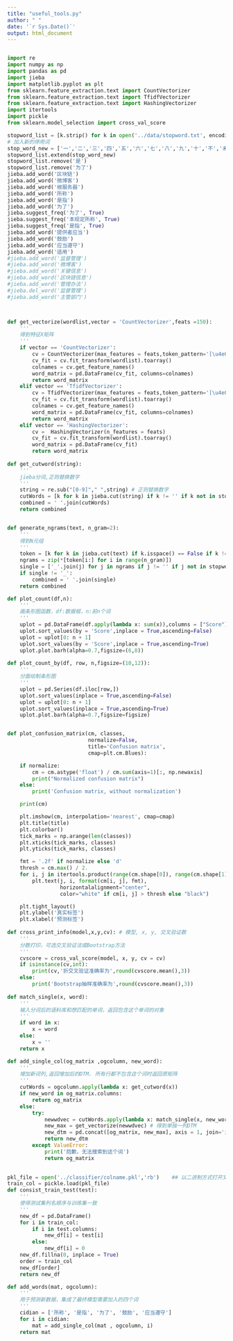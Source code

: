 ```yaml
---
title: "useful_tools.py"
author: " "
date: '`r Sys.Date()`'
output: html_document
---
```



```python

import re
import numpy as np
import pandas as pd
import jieba
import matplotlib.pyplot as plt
from sklearn.feature_extraction.text import CountVectorizer 
from sklearn.feature_extraction.text import TfidfVectorizer
from sklearn.feature_extraction.text import HashingVectorizer
import itertools
import pickle 
from sklearn.model_selection import cross_val_score

stopword_list = [k.strip() for k in open('../data/stopword.txt', encoding='utf8').readlines() if k.strip() != '']
# 加入新的停用词
stop_word_new = ['一','二','三','四','五','六','七','八','九','十','不','未']
stopword_list.extend(stop_word_new)
stopword_list.remove('是')
stopword_list.remove('为了')
jieba.add_word('区块链')
jieba.add_word('微博客')
jieba.add_word('根服务器')
jieba.add_word('所称')
jieba.add_word('是指')
jieba.add_word('为了')
jieba.suggest_freq('为了', True)
jieba.suggest_freq('本规定所称', True)
jieba.suggest_freq('是指', True)
jieba.add_word('提供者应当')
jieba.add_word('鼓励')
jieba.add_word('应当遵守')
jieba.add_word('适用')
#jieba.add_word('监督管理')
#jieba.add_word('微博客')
#jieba.add_word('关键信息')
#jieba.add_word('区块链信息')
#jieba.add_word('管理办法')
#jieba.del_word('监督管理')
#jieba.add_word('主管部门')



def get_vectorize(wordlist,vector = 'CountVectorizer',feats =150):
    '''
    得到特征X矩阵
    '''
    if vector == 'CountVectorizer':
        cv = CountVectorizer(max_features = feats,token_pattern='[\u4e00-\u9fa5_a-zA-Z0-9]{1,}')
        cv_fit = cv.fit_transform(wordlist).toarray()
        colnames = cv.get_feature_names()
        word_matrix = pd.DataFrame(cv_fit, columns=colnames)   
        return word_matrix
    elif vector == 'TfidfVectorizer':
        cv = TfidfVectorizer(max_features = feats,token_pattern='[\u4e00-\u9fa5_a-zA-Z0-9]{1,}')
        cv_fit = cv.fit_transform(wordlist).toarray()
        colnames = cv.get_feature_names()
        word_matrix = pd.DataFrame(cv_fit, columns=colnames)   
        return word_matrix
    elif vector == 'HashingVectorizer':
        cv =  HashingVectorizer(n_features = feats)
        cv_fit = cv.fit_transform(wordlist).toarray()
        word_matrix = pd.DataFrame(cv_fit)
        return word_matrix
        
def get_cutword(string):
    '''
    jieba分词,正则替换数字
    '''
    string = re.sub("[0-9]"," ",string) # 正则替换数字
    cutWords = [k for k in jieba.cut(string) if k != '' if k not in stopword_list]
    combined = ' '.join(cutWords)
    return combined


def generate_ngrams(text, n_gram=2):
    '''
    得到N元组
    '''
    token = [k for k in jieba.cut(text) if k.isspace() == False if k != '' if k not in stopword_list]
    ngrams = zip(*[token[i:] for i in range(n_gram)])
    single = ['_'.join(j) for j in ngrams if j != '' if j not in stopword_list]
    if single != '_':
        combined = ' '.join(single)
    return combined

def plot_count(df,n):
    '''
    画条形图函数，df:数据框，n:前n个词
    '''
    uplot = pd.DataFrame(df.apply(lambda x: sum(x)),columns = ["Score"])
    uplot.sort_values(by = 'Score',inplace = True,ascending=False)
    uplot = uplot[0: n + 1]
    uplot.sort_values(by = 'Score',inplace = True,ascending=True)
    uplot.plot.barh(alpha=0.7,figsize=(6,8))
    
def plot_count_by(df, row, n,figsize=(10,12)):
    '''
    分面绘制条形图
    '''
    uplot = pd.Series(df.iloc[row,])
    uplot.sort_values(inplace = True,ascending=False)
    uplot = uplot[0: n + 1]
    uplot.sort_values(inplace = True,ascending=True)
    uplot.plot.barh(alpha=0.7,figsize=figsize)


def plot_confusion_matrix(cm, classes,
                          normalize=False,
                          title='Confusion matrix',
                          cmap=plt.cm.Blues):

    if normalize:
        cm = cm.astype('float') / cm.sum(axis=1)[:, np.newaxis]
        print("Normalized confusion matrix")
    else:
        print('Confusion matrix, without normalization')

    print(cm)

    plt.imshow(cm, interpolation='nearest', cmap=cmap)
    plt.title(title)
    plt.colorbar()
    tick_marks = np.arange(len(classes))
    plt.xticks(tick_marks, classes)
    plt.yticks(tick_marks, classes)

    fmt = '.2f' if normalize else 'd'
    thresh = cm.max() / 2.
    for i, j in itertools.product(range(cm.shape[0]), range(cm.shape[1])):
        plt.text(j, i, format(cm[i, j], fmt),
                 horizontalalignment="center",
                 color="white" if cm[i, j] > thresh else "black")

    plt.tight_layout()
    plt.ylabel('真实标签')
    plt.xlabel('预测标签')
    
def cross_print_info(model,x,y,cv): # 模型, x, y, 交叉验证数
    '''
    分数打印，可选交叉验证法或Bootstrap方法
    '''
    cvscore = cross_val_score(model, x, y, cv = cv)
    if isinstance(cv,int):
        print(cv,'折交叉验证准确率为',round(cvscore.mean(),3))
    else:
        print('Bootstrap抽样准确率为',round(cvscore.mean(),3))
    
def match_single(x, word):
    '''
    输入分词后的语料库和想匹配的单词，返回包含这个单词的对象
    '''
    if word in x:
        x = word
    else:
        x = ''
    return x

def add_single_col(og_matrix ,ogcolumn, new_word):
    '''
    增加新词列,返回增加后的DTM. 所有行都不包含这个词时返回原矩阵
    ''' 
    cutWords = ogcolumn.apply(lambda x: get_cutword(x))
    if new_word in og_matrix.columns:
        return og_matrix
    else:
        try:
            newwdvec = cutWords.apply(lambda x: match_single(x, new_word)) #得到想加入的列
            new_max = get_vectorize(newwdvec) # 得到单独一列DTM
            new_dtm = pd.concat([og_matrix, new_max], axis = 1, join='inner') 
            return new_dtm
        except ValueError:
            print('抱歉，无法搜索到这个词')
            return og_matrix
        

pkl_file = open('../classifier/colname.pkl','rb')    ## 以二进制方式打开文件
train_col = pickle.load(pkl_file) 
def consist_train_test(test):
    '''
    使得测试集列名顺序与训练集一致
    '''
    new_df = pd.DataFrame()
    for i in train_col:
        if i in test.columns:
            new_df[i] = test[i]
        else:
            new_df[i] = 0
    new_df.fillna(0, inplace = True)
    order = train_col
    new_df[order]
    return new_df

def add_words(mat, ogcolumn):
    '''
    用于预测新数据，集成了最终模型需要加入的四个词
    '''
    cidian = ['所称', '是指', '为了', '鼓励', '应当遵守']
    for i in cidian:
        mat = add_single_col(mat , ogcolumn, i)
    return mat
```